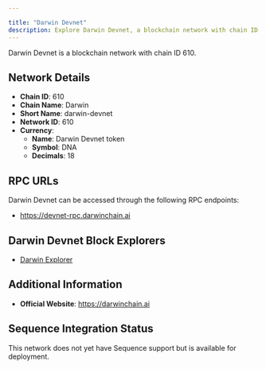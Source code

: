```yaml
---

title: "Darwin Devnet"
description: Explore Darwin Devnet, a blockchain network with chain ID 610. Learn about its native currency, Darwin Devnet token, and how to interact with the network.
---
```




Darwin Devnet is a blockchain network with chain ID 610.

## Network Details

- **Chain ID**: 610
- **Chain Name**: Darwin
- **Short Name**: darwin-devnet
- **Network ID**: 610
- **Currency**: 
  - **Name**: Darwin Devnet token
  - **Symbol**: DNA
  - **Decimals**: 18

## RPC URLs

Darwin Devnet can be accessed through the following RPC endpoints:

- https://devnet-rpc.darwinchain.ai

## Darwin Devnet Block Explorers

- [Darwin Explorer](https://explorer.darwinchain.ai)

## Additional Information

- **Official Website**: https://darwinchain.ai

## Sequence Integration Status

This network does not yet have Sequence support but is available for deployment.
